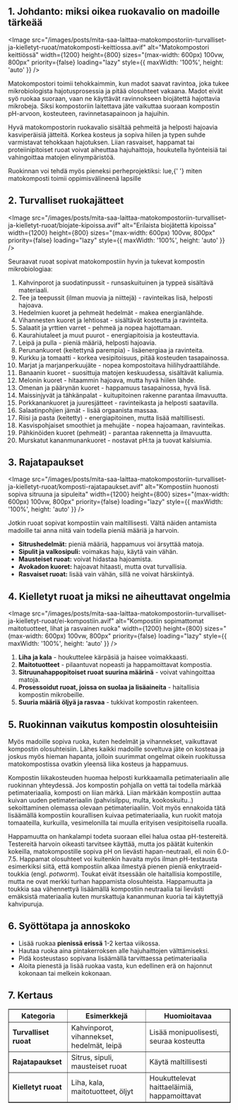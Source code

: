 ## 1. Johdanto: miksi oikea ruokavalio on madoille tärkeää

<Image
  src="/images/posts/mita-saa-laittaa-matokompostoriin-turvalliset-ja-kielletyt-ruoat/matokomposti-keittiossa.avif"
  alt="Matokompostori keittiössä"
  width={1200}
  height={800}
  sizes="(max-width: 600px) 100vw, 800px"
  priority={false}
  loading="lazy"
  style={{ maxWidth: '100%', height: 'auto' }}
/>

Matokompostori toimii tehokkaimmin, kun madot saavat ravintoa, joka tukee mikrobiologista hajotusprosessia ja pitää
olosuhteet vakaana. Madot eivät syö ruokaa suoraan, vaan ne käyttävät ravinnokseen biojätettä hajottavia mikrobeja.
Siksi kompostoriin laitettava jäte vaikuttaa suoraan kompostin pH-arvoon, kosteuteen, ravinnetasapainoon ja hajuihin.

Hyvä matokompostorin ruokavalio sisältää pehmeitä ja helposti hajoavia kasviperäisiä jätteitä. Korkea kosteus ja sopiva
hiilen ja typen suhde varmistavat tehokkaan hajotuksen. Liian rasvaiset, happamat tai proteiinipitoiset ruoat voivat
aiheuttaa hajuhaittoja, houkutella hyönteisiä tai vahingoittaa matojen elinympäristöä.

<aside>
  Ruokinnan voi tehdä myös pieneksi perheprojektiksi: lue,{' '}
  <SafeLink href="/blogi/julkaisu/matokomposti-oppimisvalineena-luonnon-kiertokulun-opettaminen-lapsille">
    miten matokomposti toimii oppimisvälineenä lapsille
  </SafeLink>
</aside>

## 2. Turvalliset ruokajätteet

<Image
  src="/images/posts/mita-saa-laittaa-matokompostoriin-turvalliset-ja-kielletyt-ruoat/biojate-kipoissa.avif"
  alt="Erilaista biojätettä kipoissa"
  width={1200}
  height={800}
  sizes="(max-width: 600px) 100vw, 800px"
  priority={false}
  loading="lazy"
  style={{ maxWidth: '100%', height: 'auto' }}
/>

Seuraavat ruoat sopivat matokompostiin hyvin ja tukevat kompostin mikrobiologiaa:

1. Kahvinporot ja suodatinpussit - runsaskuituinen ja typpeä sisältävä materiaali.
2. Tee ja teepussit (ilman muovia ja niittejä) - ravinteikas lisä, helposti hajoava.
3. Hedelmien kuoret ja pehmeät hedelmät - makea energianlähde.
4. Vihannesten kuoret ja lehtiosat - sisältävät kosteutta ja ravinteita.
5. Salaatit ja yrttien varret - pehmeä ja nopea hajottamaan.
6. Kaurahiutaleet ja muut puurot - energiapitoisia ja kosteuttavia.
7. Leipä ja pulla - pieniä määriä, helposti hajoavia.
8. Perunankuoret (keitettynä parempia) - lisäenergiaa ja ravinteita.
9. Kurkku ja tomaatti - korkea vesipitoisuus, pitää kosteuden tasapainossa.
10. Marjat ja marjanperkuujäte - nopea kompostoitava hiilihydraattilähde.
11. Banaanin kuoret - suosittuja matojen keskuudessa, sisältävät kaliumia.
12. Melonin kuoret - hitaammin hajoava, mutta hyvä hiilen lähde.
13. Omenan ja päärynän kuoret - happamuus tasapainossa, hyvä lisä.
14. Maissinjyvät ja tähkänpalat - kuitupitoinen rakenne parantaa ilmavuutta.
15. Porkkanankuoret ja juuresjätteet - ravinteikasta ja helposti saatavilla.
16. Salaatinpohjien jämät - lisää orgaanista massaa.
17. Riisi ja pasta (keitetty) - energiapitoinen, mutta lisää maltillisesti.
18. Kasvispohjaiset smoothiet ja mehujäte - nopea hajoamaan, ravinteikas.
19. Pähkinöiden kuoret (pehmeät) - parantaa rakennetta ja ilmavuutta.
20. Murskatut kananmunankuoret - nostavat pH:ta ja tuovat kalsiumia.

## 3. Rajatapaukset

<Image
  src="/images/posts/mita-saa-laittaa-matokompostoriin-turvalliset-ja-kielletyt-ruoat/komposti-rajatapaukset.avif"
  alt="Kompostiin huonosti sopiva sitruuna ja sipuleita"
  width={1200}
  height={800}
  sizes="(max-width: 600px) 100vw, 800px"
  priority={false}
  loading="lazy"
  style={{ maxWidth: '100%', height: 'auto' }}
/>

Jotkin ruoat sopivat kompostiin vain maltillisesti. Vältä näiden antamista madoille tai anna niitä vain todella pieniä
määriä ja harvoin.

- **Sitrushedelmät:** pieniä määriä, happamuus voi ärsyttää matoja.
- **Sipulit ja valkosipuli:** voimakas haju, käytä vain vähän.
- **Mausteiset ruoat:** voivat hidastaa hajoamista.
- **Avokadon kuoret:** hajoavat hitaasti, mutta ovat turvallisia.
- **Rasvaiset ruoat:** lisää vain vähän, sillä ne voivat härskiintyä.

## 4. Kielletyt ruoat ja miksi ne aiheuttavat ongelmia

<Image
  src="/images/posts/mita-saa-laittaa-matokompostoriin-turvalliset-ja-kielletyt-ruoat/ei-kompostiin.avif"
  alt="Kompostiin sopimattomat maitotuotteet, lihat ja rasvainen ruoka"
  width={1200}
  height={800}
  sizes="(max-width: 600px) 100vw, 800px"
  priority={false}
  loading="lazy"
  style={{ maxWidth: '100%', height: 'auto' }}
/>

1. **Liha ja kala** - houkuttelee kärpäsiä ja haisee voimakkaasti.
2. **Maitotuotteet** - pilaantuvat nopeasti ja happamoittavat kompostia.
3. **Sitruunahappopitoiset ruoat suurina määrinä** - voivat vahingoittaa matoja.
4. **Prosessoidut ruoat, joissa on suolaa ja lisäaineita** - haitallisia kompostin mikrobeille.
5. **Suuria määriä öljyä ja rasvaa** - tukkivat kompostin rakenteen.

## 5. Ruokinnan vaikutus kompostin olosuhteisiin

Myös madoille sopiva ruoka, kuten hedelmät ja vihannekset, vaikuttavat kompostin olosuhteisiin. Lähes kaikki madoille
soveltuva jäte on kosteaa ja joskus myös hieman hapanta, jolloin suurimmat ongelmat oikein ruokitussa matokompostissa
ovatkin yleensä liika kosteus ja happamuus.

Kompostin liikakosteuden huomaa helposti kurkkaamalla petimateriaalin alle ruokinnan yhteydessä. Jos kompostin pohjalla
on vettä tai todella märkää petimateriaalia, komposti on liian märkä. Liian märkään kompostiin auttaa kuivan uuden
petimateriaalin (pahvisilppu, multa, kookoskuitu..) sekoittaminen olemassa olevaan petimateriaaliin. Voit myös ennakoida
tätä lisäämällä kompostiin kourallisen kuivaa petimateriaalia, kun ruokit matoja tomaateilla, kurkuilla, vesimelonilla
tai muulla erityisen vesipitoisella ruoalla.

Happamuutta on hankalampi todeta suoraan ellei halua ostaa pH-testereitä. Testereitä harvoin oikeasti tarvitsee käyttää,
mutta jos päätät kuitenkin kokeilla, matokompostille sopiva pH on lievästi hapan-neutraali, eli noin 6.0-7.5. Happamat
olosuhteet voi kuitenkin havaita myös ilman pH-testausta esimerkiksi siitä, että kompostiin alkaa ilmestyä pienen pieniä
enkytraeid-toukkia (engl. _potworm_). Toukat eivät itsessään ole haitallisia kompostille, mutta ne ovat merkki turhan
happamista olosuhteista. Happamuutta ja toukkia saa vähennettyä lisäämällä kompostiin neutraalia tai lievästi emäksistä
materiaalia kuten murskattuja kananmunan kuoria tai käytettyjä kahvipuruja.

## 6. Syöttötapa ja annoskoko

- Lisää ruokaa **pienissä erissä** 1-2 kertaa viikossa.
- Hautaa ruoka aina pintakerroksen alle hajuhaittojen välttämiseksi.
- Pidä kosteustaso sopivana lisäämällä tarvittaessa petimateriaalia
- Aloita pienestä ja lisää ruokaa vasta, kun edellinen erä on hajonnut kokonaan tai melkein kokonaan.

## 7. Kertaus

<table border="1">
  <thead>
    <tr>
      <th>Kategoria</th>
      <th>Esimerkkejä</th>
      <th>Huomioitavaa</th>
    </tr>
  </thead>
  <tbody>
    <tr>
      <td>
        <strong>Turvalliset ruoat</strong>
      </td>
      <td>Kahvinporot, vihannekset, hedelmät, leipä</td>
      <td>Lisää monipuolisesti, seuraa kosteutta</td>
    </tr>
    <tr>
      <td>
        <strong>Rajatapaukset</strong>
      </td>
      <td>Sitrus, sipuli, mausteiset ruoat</td>
      <td>Käytä maltillisesti</td>
    </tr>
    <tr>
      <td>
        <strong>Kielletyt ruoat</strong>
      </td>
      <td>Liha, kala, maitotuotteet, öljyt</td>
      <td>Houkuttelevat haittaeläimiä, happamoittavat</td>
    </tr>
  </tbody>
</table>
